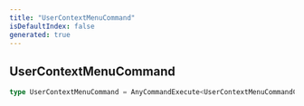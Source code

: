 ```yaml
---
title: "UserContextMenuCommand"
isDefaultIndex: false
generated: true
---
```



<!-- This file was generated from the CommandKit source. Do not modify. Instead, re-run the "docgen" script -->


## UserContextMenuCommand

<GenerationInfo sourceFile="packages/commandkit/src/app/commands/Context.ts" sourceLine="103" packageName="commandkit" />



```ts title="Signature"
type UserContextMenuCommand = AnyCommandExecute<UserContextMenuCommandContext>
```
